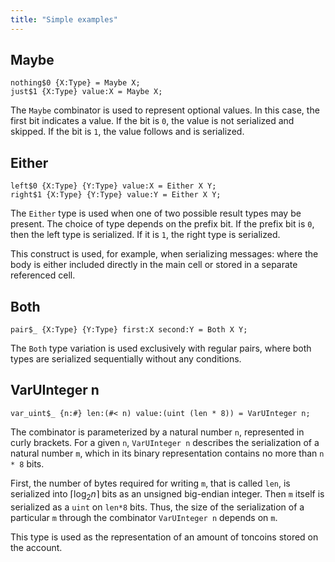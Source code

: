 ```yaml
---
title: "Simple examples"
---
```


## Maybe

```tlb
nothing$0 {X:Type} = Maybe X;
just$1 {X:Type} value:X = Maybe X;
```

The `Maybe` combinator is used to represent optional values. In this case, the first bit indicates a value.
If the bit is `0`, the value is not serialized and skipped. If the bit is `1`, the value follows and is serialized.

## Either

```tlb
left$0 {X:Type} {Y:Type} value:X = Either X Y;
right$1 {X:Type} {Y:Type} value:Y = Either X Y;
```

The `Either` type is used when one of two possible result types may be present.
The choice of type depends on the prefix bit. If the prefix bit is `0`, then the left type is serialized. If it is `1`, the right type is serialized.

This construct is used, for example, when serializing messages: where the body is either included directly
in the main cell or stored in a separate referenced cell.

## Both

```tlb
pair$_ {X:Type} {Y:Type} first:X second:Y = Both X Y;
```

The `Both` type variation is used exclusively with regular pairs, where both types are serialized sequentially without any conditions.

## VarUInteger n

```tlb
var_uint$_ {n:#} len:(#< n) value:(uint (len * 8)) = VarUInteger n;
```

The combinator is parameterized by a natural number `n`, represented in curly brackets. For a given `n`, `VarUInteger n`
describes the serialization of a natural number `m`, which in its binary representation contains no more than `n * 8` bits.

First, the number of bytes required for writing `m`, that is called `len`, is serialized into $\lceil \log_{2}n \rceil$ bits as an unsigned
big-endian integer. Then `m` itself is serialized as a `uint` on `len*8` bits. Thus, the size of the serialization of a particular `m` through the
combinator `VarUInteger n` depends on `m`.

This type is used as the representation of an amount of toncoins stored on the account.
